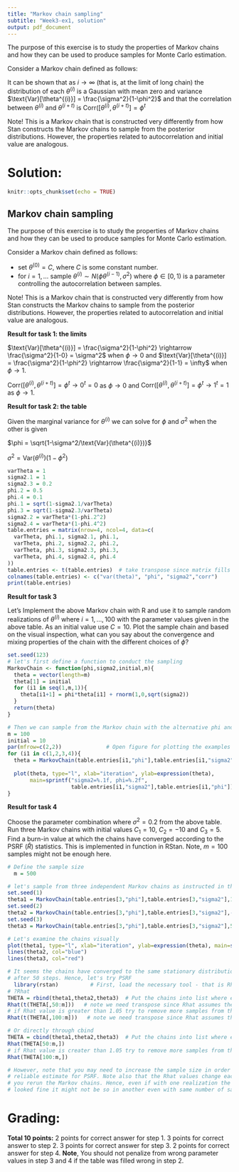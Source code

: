 ```yaml
---
title: "Markov chain sampling"
subtitle: "Week3-ex1, solution"
output: pdf_document
---
```


The purpose of this exercise is to study the properties of Markov chains and how they can be used to produce samples for Monte Carlo estimation.

Consider a Markov chain defined as follows:
\begin{itemize}
\item set $\theta^{(0)} = C$, where $C$ is some constant number.
\item for $i=1,\dots$ sample $\theta^{(i)} \sim N(\phi \theta^{(i-1)},\sigma^2)$ where $\phi\in[0,1)$ is a parameter controlling the autocorrelation between samples.
\end{itemize} 
It can be shown that as $i \rightarrow \infty$ (that is, at the limit of long chain) the \emph{marginal} distribution of each $\theta^{(i)}$ is a Gaussian with mean zero and variance $\text{Var}[\theta^{(i)}] = \frac{\sigma^2}{1-\phi^2}$ and that the correlation between $\theta^{(i)}$ and $\theta^{(i+t)}$ is $\text{Corr}([\theta^{(i)},\theta^{(i+t)}] = \phi^t$

\begin{enumerate}
\item What are the variance of $\theta^{(i)}$ and the correlation between $\theta^{(i)}$ and $\theta^{(i+t)}$ at the limit of large $i$ when $\phi \rightarrow 0$ and when $\phi \rightarrow 1$. Assume that $\sigma$ is fixed in these cases.
\item Fill in the below table\\ \\
\begin{tabular}{c|c|c|c}
$\text{Var}[\theta^{(i)}]$ & $\phi$ & $\sigma^2$ & $\text{Corr}[\theta^{(i)},\theta^{(i+1)}]$\\
\hline
1 &     &  1   &  \\ 
1 & 0.5 &      &   \\
1 &     &  0.2 & \\
1 & 0.1 &   & \\
\end{tabular}
%What are the values of $\sigma^2$ so that the marginal variance of $\theta^{(i)$ is one 
\item Implement the above Markov chain with R and use it to sample random realizations of $\theta^{(i)}$ where $i=1,\dots,100$ with the parameter values given in the above table. As an initial value use $C=10$. Plot the sample chain and based on the visual inspection, what can you say about the convergence and mixing properties of the chain with the different choices of $\phi$?
\item Choose the parameter combination where $\sigma^2=0.2$ from the above table. Run three Markov chains with initial values $C_1 = 10$, $C_2=-10$ and $C_3=5$. Find a burn-in value at which the chains have converged according to the PSRF ($\hat{R}$) statistics. This is implemented in function \texttt{Rhat} in RStan. Note, $m=100$ samples might not be enough here.
\end{enumerate}

Note! This is a Markov chain that is constructed very differently from how Stan constructs the Markov chains to sample from the posterior distributions. However, the properties related to autocorrelation and initial value are analogous.
\newpage

# Solution:
```r
knitr::opts_chunk$set(echo = TRUE)
```

## Markov chain sampling

The purpose of this exercise is to study the properties of Markov chains and how they can be used to produce samples for Monte Carlo estimation.


Consider a Markov chain defined as follows:

 * set $\theta^{(0)} = C$, where $C$ is some constant number.
 * for $i=1,\dots$ sample $\theta^{(i)} \sim N(\phi \theta^{(i-1)},\sigma^2)$ where $\phi\in[0,1)$ is a parameter controlling the autocorrelation between samples.

Note! This is a Markov chain that is constructed very differently from how Stan constructs the Markov chains to sample from the posterior distributions. However, the properties related to autocorrelation and initial value are analogous.

**Result for task 1: the limits**

$\text{Var}[\theta^{(i)}] = \frac{\sigma^2}{1-\phi^2} \rightarrow \frac{\sigma^2}{1-0} = \sigma^2$  when $\phi \rightarrow 0$ and $\text{Var}[\theta^{(i)}] = \frac{\sigma^2}{1-\phi^2} \rightarrow \frac{\sigma^2}{1-1} = \infty$  when $\phi \rightarrow 1$.

$\text{Corr}([\theta^{(i)},\theta^{(i+t)}] = \phi^t \rightarrow  0^t = 0$ as $\phi \rightarrow 0$ and $\text{Corr}([\theta^{(i)},\theta^{(i+t)}] = \phi^t \rightarrow  1^t = 1$ as $\phi \rightarrow 1$. 


**Result for task 2: the table**

Given the marginal variance for $\theta^{(i)}$ we can solve for $\phi$ and $\sigma^2$ when the other is given

$\phi = \sqrt{1-\sigma^2/\text{Var}(\theta^{(i)})}$

$\sigma^2 = \text{Var}(\theta^{(i)})(1-\phi^2)$

```r
varTheta = 1
sigma2.1 = 1
sigma2.3 = 0.2
phi.2 = 0.5
phi.4 = 0.1
phi.1 = sqrt(1-sigma2.1/varTheta)
phi.3 = sqrt(1-sigma2.3/varTheta)
sigma2.2 = varTheta*(1-phi.2^2)
sigma2.4 = varTheta*(1-phi.4^2)
table.entries = matrix(nrow=4, ncol=4, data=c(
  varTheta, phi.1, sigma2.1, phi.1,
  varTheta, phi.2, sigma2.2, phi.2,
  varTheta, phi.3, sigma2.3, phi.3,
  varTheta, phi.4, sigma2.4, phi.4
))
table.entries <- t(table.entries)  # take transpose since matrix fills in the elements in columnwise
colnames(table.entries) <- c("var(theta)", "phi", "sigma2","corr")
print(table.entries)

```


**Result for task 3**

Let's Implement the above Markov chain with R and use it to sample random realizations of $\theta^{(i)}$ where $i=1,\dots,100$ with the parameter values given in the above table. As an initial value use $C=10$. Plot the sample chain and based on the visual inspection, what can you say about the convergence and mixing properties of the chain with the different choices of $\phi$?


```r
set.seed(123)
# let's first define a function to conduct the sampling
MarkovChain <- function(phi,sigma2,initial,m){
  theta = vector(length=m)
  theta[1] = initial
  for (i1 in seq(1,m,1)){
    theta[i1+1] = phi*theta[i1] + rnorm(1,0,sqrt(sigma2))
  }
  return(theta)
}

# Then we can sample from the Markov chain with the alternative phi and sigma values
m = 100
initial = 10
par(mfrow=c(2,2))              # Open figure for plotting the examples
for (i1 in c(1,2,3,4)){
  theta = MarkovChain(table.entries[i1,"phi"],table.entries[i1,"sigma2"],initial,m)
  
  plot(theta, type="l", xlab="iteration", ylab=expression(theta), 
       main=sprintf("sigma2=%.1f, phi=%.2f", 
                    table.entries[i1,"sigma2"],table.entries[i1,"phi"]))
}

```


**Result for task 4**

Choose the parameter combination where $\sigma^2=0.2$ from the above table. Run three Markov chains with initial values $C_1 = 10$, $C_2=-10$ and $C_3=5$. Find a burn-in value at which the chains have converged according to the PSRF ($\hat{R}$) statistics. This is implemented in function \texttt{Rhat} in RStan. Note, $m=100$ samples might not be enough here.



```r
# Define the sample size
  m = 500

# let's sample from three independent Markov chains as instructed in the exercise
set.seed(1)
theta1 = MarkovChain(table.entries[3,"phi"],table.entries[3,"sigma2"],10,m)
set.seed(2)
theta2 = MarkovChain(table.entries[3,"phi"],table.entries[3,"sigma2"],-10,m)
set.seed(3)
theta3 = MarkovChain(table.entries[3,"phi"],table.entries[3,"sigma2"],5,m)

# Let's examine the chains visually
plot(theta1, type="l", xlab="iteration", ylab=expression(theta), main=sprintf("sigma2=%.1f, phi=%.2f", table.entries[3,"sigma2"],table.entries[3,"phi"]), ylim=c(-10,10))
lines(theta2, col="blue")
lines(theta3, col="red")

# It seems the chains have converged to the same stationary distribution
# after 50 steps. Hence, let's try PSRF
  library(rstan)          # First, load the necessary tool - that is Rhat function
# ?Rhat
THETA = rbind(theta1,theta2,theta3)  # Put the chains into list where each row is one Markov chain 
Rhat(t(THETA[,50:m]))   # note we need transpose since Rhat assumes the chains are in columns
# if Rhat value is greater than 1.05 try to remove more samples from the beginning. For example,
Rhat(t(THETA[,100:m]))   # note we need transpose since Rhat assumes the chains are in columns

# Or directly through cbind
THETA = cbind(theta1,theta2,theta3)  # Put the chains into list where each column is one Markov chain 
Rhat(THETA[50:m,])
# if Rhat value is creater than 1.05 try to remove more samples from the beginning. For example,
Rhat(THETA[100:m,])

# However, note that you may need to increase the sample size in order to get
# reliable estimate for PSRF. Note also that the Rhat values change each time
# you rerun the Markov chains. Hence, even if with one realization the PSRF 
# looked fine it might not be so in another even with same number of samples.
```



# Grading:

**Total 10 points:** 
2 points for correct answer for step 1. 3 points for correct answer to step 2. 3 points for correct answer for step 3. 2 points for correct answer for step 4. **Note**, You should not penalize from wrong parameter values in step 3 and 4 if the table was filled wrong in step 2. 
